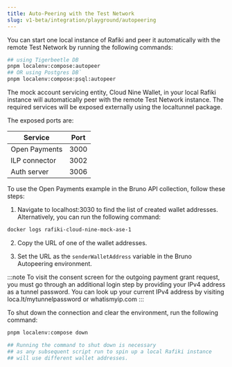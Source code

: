 ```yaml
---
title: Auto-Peering with the Test Network
slug: v1-beta/integration/playground/autopeering
---
```



You can start one local instance of Rafiki and peer it automatically with the remote <LinkOut href="https://wallet.interledger-test.dev/">Test Network</LinkOut> by running the following commands:

```sh
## using Tigerbeetle DB
pnpm localenv:compose:autopeer
## OR using Postgres DB`
pnpm localenv:compose:psql:autopeer
```

The mock account servicing entity, Cloud Nine Wallet, in your local Rafiki instance will automatically peer with the remote <LinkOut href="https://wallet.interledger-test.dev/">Test Network</LinkOut> instance. The required services will be exposed externally using the <LinkOut href="https://www.npmjs.com/package/localtunnel">localtunnel package</LinkOut>.

The exposed ports are:

| Service       | Port |
| ------------- | ---- |
| Open Payments | 3000 |
| ILP connector | 3002 |
| Auth server   | 3006 |

To use the Open Payments example in the <LinkOut href="https://rafiki.dev/integration/playground/overview#bruno--open-payments-apis">Bruno API collection</LinkOut>, follow these steps:

1. Navigate to <LinkOut href="http://localhost:3030">localhost:3030</LinkOut> to find the list of created wallet addresses. Alternatively, you can run the following command:

```sh
docker logs rafiki-cloud-nine-mock-ase-1
```

2. Copy the URL of one of the wallet addresses.

3. Set the URL as the `senderWalletAddress` variable in the Bruno Autopeering environment.

:::note
To visit the consent screen for the outgoing payment grant request, you must go through an additional login step by providing your IPv4 address as a tunnel password. You can look up your current IPv4 address by visiting <LinkOut href="https://loca.lt/mytunnelpassword">
loca.lt/mytunnelpassword</LinkOut> or <LinkOut href="https://www.whatismyip.com/">whatismyip.com</LinkOut>
:::

To shut down the connection and clear the environment, run the following command:

```sh
pnpm localenv:compose down

## Running the command to shut down is necessary
## as any subsequent script run to spin up a local Rafiki instance
## will use different wallet addresses.
```
